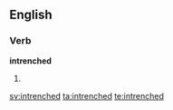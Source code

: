 ==English==

===Verb===
'''intrenched'''

# {{obsolete spelling of|entrenched}}

[[sv:intrenched]]
[[ta:intrenched]]
[[te:intrenched]]
